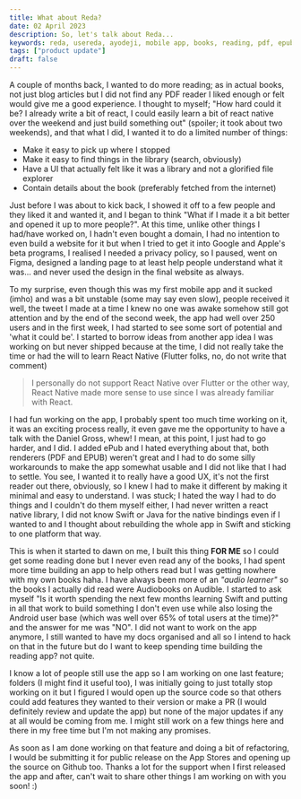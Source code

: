 ```yaml
---
title: What about Reda?
date: 02 April 2023
description: So, let's talk about Reda...
keywords: reda, usereda, ayodeji, mobile app, books, reading, pdf, epub, library, open-source
tags: ["product update"]
draft: false
---
```


A couple of months back, I wanted to do more reading; as in actual books, not just blog articles but I did not find any PDF reader I liked enough or felt would give me a good experience. I thought to myself; "How hard could it be? I already write a bit of react, I could easily learn a bit of react native over the weekend and just build something out" (spoiler; it took about two weekends), and that what I did, I wanted it to do a limited number of things:

- Make it easy to pick up where I stopped
- Make it easy to find things in the library (search, obviously)
- Have a UI that actually felt like it was a library and not a glorified file explorer
- Contain details about the book (preferably fetched from the internet)

Just before I was about to kick back, I showed it off to a few people and they liked it and wanted it, and I began to think "What if I made it a bit better and opened it up to more people?". At this time, unlike other things I had/have worked on, I hadn't even bought a domain, I had no intention to even build a website for it but when I tried to get it into Google and Apple's beta programs, I realised I needed a privacy policy, so I paused, went on Figma, designed a landing page to at least help people understand what it was... and never used the design in the final website as always.

To my surprise, even though this was my first mobile app and it sucked (imho) and was a bit unstable (some may say even slow), people received it well, the tweet I made at a time I knew no one was awake somehow still got attention and by the end of the second week, the app had well over 250 users and in the first week, I had started to see some sort of potential and 'what it could be'. I started to borrow ideas from another app idea I was working on but never shipped because at the time, I did not really take the time or had the will to learn React Native (Flutter folks, no, do not
write that comment)

> I personally do not support React Native over Flutter or the other way, React Native made more sense to use since I was already familiar with React.

I had fun working on the app, I probably spent too much time working on it, it was an exciting process really, it even gave me the opportunity to have a talk with the Daniel Gross, whew! I mean, at this point, I just had to go harder, and I did. I added ePub and I hated everything about that, both renderers (PDF and EPUB) weren't great and I had to do some silly workarounds to make the app somewhat usable and I did not like that I had to settle. You see, I wanted it to really have a good UX, it's not the first reader out there, obviously, so I knew I had to make it different by making it minimal and easy to understand. I was stuck; I hated the way I had to do things and I couldn't do them myself either, I had never written a react native library, I did not know Swift or Java for the native bindings even if I wanted to and I thought about rebuilding the whole app in Swift and sticking to one platform that way.

This is when it started to dawn on me, I built this thing **FOR ME** so I could get some reading done but I never even read any of the books, I had spent more time building an app to help others read but I was getting nowhere with my own books haha. I have always been more of an _"audio learner"_ so the books I actually did read were Audiobooks on Audible. I started to ask myself "Is it worth spending the next few months learning Swift and putting in all that work to build something I don't even use while also losing the Android user base (which was well over 65% of total users at the time)?" and the answer for me was "NO". I did not want to work on the app anymore, I still wanted to have my docs organised and all so I intend to hack on that in the future but do I want to keep spending time building the reading app? not quite.

I know a lot of people still use the app so I am working on one last feature; folders (I might find it useful too), I was initially going to just totally stop working on it but I figured I would open up the source code so that others could add features they wanted to their version or make a PR (I would definitely review and update the app) but none of the major updates if any at all would be coming from me. I might still work on a few things here and there in my free time but I'm not making any promises.

As soon as I am done working on that feature and doing a bit of refactoring, I would be submitting it for public release on the App Stores and opening up the source on Github too. Thanks a lot for the support when I first released the app and after, can't wait to share other things I am working on with you soon! :)
